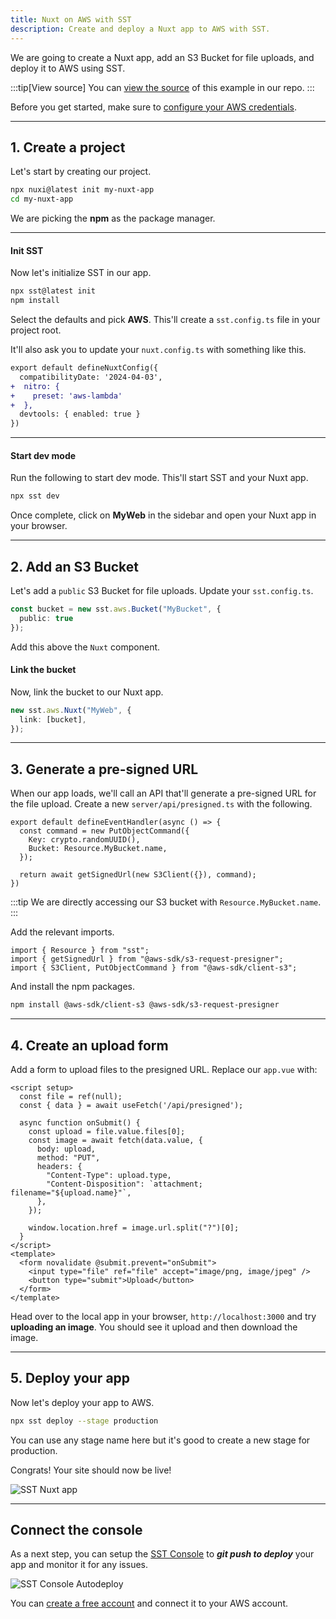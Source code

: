 ```yaml
---
title: Nuxt on AWS with SST
description: Create and deploy a Nuxt app to AWS with SST.
---
```


We are going to create a Nuxt app, add an S3 Bucket for file uploads, and deploy it to AWS using SST.

:::tip[View source]
You can [view the source](https://github.com/sst/ion/tree/dev/examples/aws-nuxt) of this example in our repo.
:::

Before you get started, make sure to [configure your AWS credentials](/docs/iam-credentials#credentials).

---

## 1. Create a project

Let's start by creating our project.

```bash
npx nuxi@latest init my-nuxt-app
cd my-nuxt-app
```

We are picking the **npm** as the package manager.

---

#### Init SST

Now let's initialize SST in our app.

```bash
npx sst@latest init
npm install
```

Select the defaults and pick **AWS**. This'll create a `sst.config.ts` file in your project root.

It'll also ask you to update your `nuxt.config.ts` with something like this.

```diff lang="ts" title="nuxt.config.ts"
export default defineNuxtConfig({
  compatibilityDate: '2024-04-03',
+  nitro: {
+    preset: 'aws-lambda'
+  },
  devtools: { enabled: true }
})
```

---

#### Start dev mode

Run the following to start dev mode. This'll start SST and your Nuxt app.

```bash
npx sst dev
```

Once complete, click on **MyWeb** in the sidebar and open your Nuxt app in your browser.

---

## 2. Add an S3 Bucket

Let's add a `public` S3 Bucket for file uploads. Update your `sst.config.ts`.

```ts title="sst.config.ts"
const bucket = new sst.aws.Bucket("MyBucket", {
  public: true
});
```

Add this above the `Nuxt` component.

#### Link the bucket

Now, link the bucket to our Nuxt app.

```ts title="sst.config.ts" {2}
new sst.aws.Nuxt("MyWeb", {
  link: [bucket],
});
```

---

## 3. Generate a pre-signed URL

When our app loads, we'll call an API that'll generate a pre-signed URL for the file upload. Create a new `server/api/presigned.ts` with the following.

```tsx title="server/api/presigned.ts" {4}
export default defineEventHandler(async () => {
  const command = new PutObjectCommand({
    Key: crypto.randomUUID(),
    Bucket: Resource.MyBucket.name,
  });

  return await getSignedUrl(new S3Client({}), command);
})
```

:::tip
We are directly accessing our S3 bucket with `Resource.MyBucket.name`.
:::

Add the relevant imports.

```tsx title="src/app.tsx"
import { Resource } from "sst";
import { getSignedUrl } from "@aws-sdk/s3-request-presigner";
import { S3Client, PutObjectCommand } from "@aws-sdk/client-s3";
```

And install the npm packages.

```bash
npm install @aws-sdk/client-s3 @aws-sdk/s3-request-presigner
```

---

## 4. Create an upload form

Add a form to upload files to the presigned URL. Replace our `app.vue` with:

```vue title="app.vue"
<script setup>
  const file = ref(null);
  const { data } = await useFetch('/api/presigned');

  async function onSubmit() {
    const upload = file.value.files[0];
    const image = await fetch(data.value, {
      body: upload,
      method: "PUT",
      headers: {
        "Content-Type": upload.type,
        "Content-Disposition": `attachment; filename="${upload.name}"`,
      },
    });

    window.location.href = image.url.split("?")[0];
  }
</script>
<template>
  <form novalidate @submit.prevent="onSubmit">
    <input type="file" ref="file" accept="image/png, image/jpeg" />
    <button type="submit">Upload</button>
  </form>
</template>
```

Head over to the local app in your browser, `http://localhost:3000` and try **uploading an image**. You should see it upload and then download the image.

---

## 5. Deploy your app

Now let's deploy your app to AWS.

```bash
npx sst deploy --stage production
```

You can use any stage name here but it's good to create a new stage for production.

Congrats! Your site should now be live!

![SST Nuxt app](../../../../../assets/docs/start/start-nuxt.png)

---

## Connect the console

As a next step, you can setup the [SST Console](/docs/console/) to _**git push to deploy**_ your app and monitor it for any issues. 

![SST Console Autodeploy](../../../../../assets/docs/start/sst-console-autodeploy.png)

You can [create a free account](https://console.sst.dev) and connect it to your AWS account.

